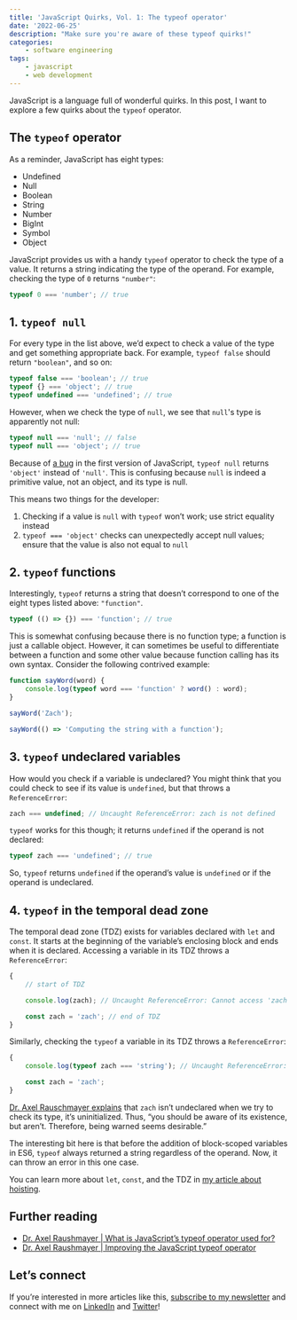 ```yaml
---
title: 'JavaScript Quirks, Vol. 1: The typeof operator'
date: '2022-06-25'
description: "Make sure you're aware of these typeof quirks!"
categories:
    - software engineering
tags:
    - javascript
    - web development
---
```


JavaScript is a language full of wonderful quirks. In this post, I want to explore a few quirks about the `typeof` operator.

## The `typeof` operator

As a reminder, JavaScript has eight types:

-   Undefined
-   Null
-   Boolean
-   String
-   Number
-   BigInt
-   Symbol
-   Object

JavaScript provides us with a handy `typeof` operator to check the type of a value. It returns a string indicating the type of the operand. For example, checking the type of `0` returns `"number"`:

```js
typeof 0 === 'number'; // true
```

## 1. `typeof null`

For every type in the list above, we’d expect to check a value of the type and get something appropriate back. For example, `typeof false` should return `"boolean"`, and so on:

```js
typeof false === 'boolean'; // true
typeof {} === 'object'; // true
typeof undefined === 'undefined'; // true
```

However, when we check the type of `null`, we see that `null`'s type is apparently not null:

```js
typeof null === 'null'; // false
typeof null === 'object'; // true
```

Because of [a bug](https://2ality.com/2013/10/typeof-null.html) in the first version of JavaScript, `typeof null` returns `'object'` instead of `'null'`. This is confusing because `null` is indeed a primitive value, not an object, and its type is null.

This means two things for the developer:

1. Checking if a value is `null` with `typeof` won’t work; use strict equality instead
2. `typeof === 'object'` checks can unexpectedly accept null values; ensure that the value is also not equal to `null`

## 2. `typeof` functions

Interestingly, `typeof` returns a string that doesn’t correspond to one of the eight types listed above: `"function"`.

```js
typeof (() => {}) === 'function'; // true
```

This is somewhat confusing because there is no function type; a function is just a callable object. However, it can sometimes be useful to differentiate between a function and some other value because function calling has its own syntax. Consider the following contrived example:

```js
function sayWord(word) {
    console.log(typeof word === 'function' ? word() : word);
}

sayWord('Zach');

sayWord(() => 'Computing the string with a function');
```

## 3. `typeof` undeclared variables

How would you check if a variable is undeclared? You might think that you could check to see if its value is `undefined`, but that throws a `ReferenceError`:

```js
zach === undefined; // Uncaught ReferenceError: zach is not defined
```

`typeof` works for this though; it returns `undefined` if the operand is not declared:

```js
typeof zach === 'undefined'; // true
```

So, `typeof` returns `undefined` if the operand’s value is `undefined` or if the operand is undeclared.

## 4. `typeof` in the temporal dead zone

The temporal dead zone (TDZ) exists for variables declared with `let` and `const`. It starts at the beginning of the variable’s enclosing block and ends when it is declared. Accessing a variable in its TDZ throws a `ReferenceError`:

```js
{
    // start of TDZ

    console.log(zach); // Uncaught ReferenceError: Cannot access 'zach' before initialization

    const zach = 'zach'; // end of TDZ
}
```

Similarly, checking the `typeof` a variable in its TDZ throws a `ReferenceError`:

```js
{
    console.log(typeof zach === 'string'); // Uncaught ReferenceError: Cannot access 'zach' before initialization

    const zach = 'zach';
}
```

[Dr. Axel Rauschmayer explains](https://2ality.com/2015/10/why-tdz.html#why-does-typeof-cause-a-referenceerror-for-a-variable-in-the-tdz%3F) that `zach` isn’t undeclared when we try to check its type, it’s uninitialized. Thus, “you should be aware of its existence, but aren’t. Therefore, being warned seems desirable.”

The interesting bit here is that before the addition of block-scoped variables in ES6, `typeof` always returned a string regardless of the operand. Now, it can throw an error in this one case.

You can learn more about `let`, `const`, and the TDZ in [my article about hoisting](https://z7k.io/hoisting).

## Further reading

-   [Dr. Axel Raushmayer | What is JavaScript’s typeof operator used for?](https://2ality.com/2012/01/typeof-use-cases.html)
-   [Dr. Axel Raushmayer | Improving the JavaScript typeof operator](https://2ality.com/2011/11/improving-typeof.html)

## Let’s connect

If you’re interested in more articles like this, [subscribe to my newsletter](https://mailchi.mp/2df4b6d5458f/signup-page) and connect with me on [LinkedIn](https://www.linkedin.com/in/zach-snoek-5b327b179/) and [Twitter](https://twitter.com/zach_snoek)!

